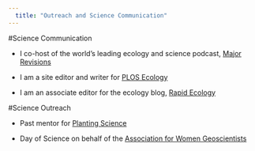 ```yaml
---
  title: "Outreach and Science Communication"
---
```

  
  #Science Communication
  
  * I co-host of the world's leading ecology and science podcast, [Major Revisions](http://www.majorrevisionsshow.com)
  
  * I am a site editor and writer for [PLOS Ecology](http://blogs.plos.org/ecology)
  
  * I am an associate editor for the ecology blog, [Rapid Ecology](http://www.rapidecology.com)
  
  #Science Outreach
  
  * Past mentor for [Planting Science](http://www.plantingscience.org)
  
  * Day of Science on behalf of the [Association for Women Geoscientists](http://www.awg.org)